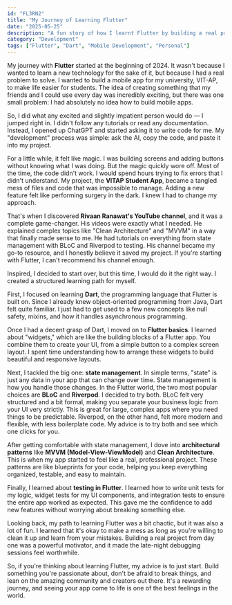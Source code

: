 ```yaml
---
id: "FL3RN2"
title: "My Journey of Learning Flutter"
date: "2025-05-25"
description: "A fun story of how I learnt Flutter by building a real project and how you can learn it too (without burning out)."
category: "Development"
tags: ["Flutter", "Dart", "Mobile Development", "Personal"]
---
```


My journey with **Flutter** started at the beginning of 2024. It wasn't because I wanted to learn a new technology for the sake of it, but because I had a real problem to solve. I wanted to build a mobile app for my university, VIT-AP, to make life easier for students. The idea of creating something that my friends and I could use every day was incredibly exciting, but there was one small problem: I had absolutely no idea how to build mobile apps.

So, I did what any excited and slightly impatient person would do — I jumped right in. I didn't follow any tutorials or read any documentation. Instead, I opened up ChatGPT and started asking it to write code for me. My "development" process was simple: ask the AI, copy the code, and paste it into my project.

For a little while, it felt like magic. I was building screens and adding buttons without knowing what I was doing. But the magic quickly wore off. Most of the time, the code didn't work. I would spend hours trying to fix errors that I didn't understand. My project, the **VITAP Student App**, became a tangled mess of files and code that was impossible to manage. Adding a new feature felt like performing surgery in the dark. I knew I had to change my approach.

That's when I discovered **Rivaan Ranawat's YouTube channel**, and it was a complete game-changer. His videos were exactly what I needed. He explained complex topics like "Clean Architecture" and "MVVM" in a way that finally made sense to me. He had tutorials on everything from state management with BLoC and Riverpod to testing. His channel became my go-to resource, and I honestly believe it saved my project. If you're starting with Flutter, I can't recommend his channel enough.

Inspired, I decided to start over, but this time, I would do it the right way. I created a structured learning path for myself.

First, I focused on learning **Dart**, the programming language that Flutter is built on. Since I already knew object-oriented programming from Java, Dart felt quite familiar. I just had to get used to a few new concepts like null safety, mixins, and how it handles asynchronous programming.

Once I had a decent grasp of Dart, I moved on to **Flutter basics**. I learned about "widgets," which are like the building blocks of a Flutter app. You combine them to create your UI, from a simple button to a complex screen layout. I spent time understanding how to arrange these widgets to build beautiful and responsive layouts.

Next, I tackled the big one: **state management**. In simple terms, "state" is just any data in your app that can change over time. State management is how you handle those changes. In the Flutter world, the two most popular choices are **BLoC** and **Riverpod**. I decided to try both. BLoC felt very structured and a bit formal, making you separate your business logic from your UI very strictly. This is great for large, complex apps where you need things to be predictable. Riverpod, on the other hand, felt more modern and flexible, with less boilerplate code. My advice is to try both and see which one clicks for you.

After getting comfortable with state management, I dove into **architectural patterns** like **MVVM (Model-View-ViewModel)** and **Clean Architecture**. This is when my app started to feel like a real, professional project. These patterns are like blueprints for your code, helping you keep everything organized, testable, and easy to maintain.

Finally, I learned about **testing in Flutter**. I learned how to write unit tests for my logic, widget tests for my UI components, and integration tests to ensure the entire app worked as expected. This gave me the confidence to add new features without worrying about breaking something else.

Looking back, my path to learning Flutter was a bit chaotic, but it was also a lot of fun. I learned that it's okay to make a mess as long as you're willing to clean it up and learn from your mistakes. Building a real project from day one was a powerful motivator, and it made the late-night debugging sessions feel worthwhile.

So, if you're thinking about learning Flutter, my advice is to just start. Build something you're passionate about, don't be afraid to break things, and lean on the amazing community and creators out there. It's a rewarding journey, and seeing your app come to life is one of the best feelings in the world.